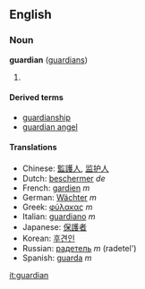 ==English==
===Noun===
'''guardian''' ([[guardians]])

# {{stub}}

====Derived terms====
*[[guardianship]]
*[[guardian angel]]

====Translations====
*Chinese: [[監護人]], [[监护人]]
*Dutch: [[beschermer]] ''de''
*French: [[gardien]] ''m''
*German: [[Wächter]] ''m''
*Greek: [[φύλακας]] ''m''
*Italian: [[guardiano]] ''m''
*Japanese: [[保護者]]
*Korean: [[후견인]]
*Russian: [[радетель]] ''m'' (radetel')
*Spanish: [[guarda]] ''m''

[[it:guardian]]